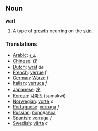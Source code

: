 == Noun ==

'''wart'''

# A type of [[growth]] ocurring on the [[skin]].

=== Translations ===
*[[Arabic]]: [[بثرة]]
*[[Chinese]]: [[疣]]
*[[Dutch]]: [[wrat]] ''de''
*[[French]]: [[verrue]] ''f''
*[[German]]: [[Warze]] ''f''
*[[Italian]]: [[verruca]] ''f''
*[[Japanese]]: [[疣]] 
*[[Korean]]: [[사마귀]] (samakwi)
*[[Norwegian]]: [[vorte]] ''c''
*[[Portuguese]]: [[verruga]] ''f''
*[[Russian]]: [[бородавка]]
*[[Spanish]]: [[verruga]] ''f''
*[[Swedish]]: [[vårta]] ''c''